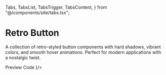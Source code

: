   Tabs,
  TabsList,
  TabsTrigger,
  TabsContent,
} from "@/components/site/tabs.tsx";


# Retro Button
A collection of retro-styled button components with hard shadows, vibrant colors, and smooth hover animations. Perfect for modern applications with a nostalgic twist.

<Tabs defaultValue="preview" className="">
  <TabsList>
    <TabsTrigger value="preview">Preview</TabsTrigger>
    <TabsTrigger value="code">Code</TabsTrigger>
  </TabsList>
  <TabsContent value="preview">
    <ComponentRenderer component={<RetroButtonView />}/>
  </TabsContent>
  <TabsContent value="code">
    <CodeBlock filePath="src/app/docs/retro/retro.tsx" />
  </TabsContent>
</Tabs>


